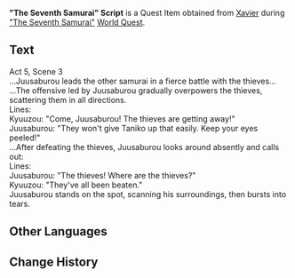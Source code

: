 {{Item Infobox
|id           = 100905
|image        = Book Ragged Notebook.png
|type         = Quest Items
|description  = A "film script" you obtained from [[Xavier]].
|source1      = [["The Seventh Samurai"]] Quest
}}
'''"The Seventh Samurai" Script''' is a Quest Item obtained from [[Xavier]] during [["The Seventh Samurai"]] [[World Quest]].

==Text==
Act 5, Scene 3<br />
...Juusaburou leads the other samurai in a fierce battle with the thieves...<br />
...The offensive led by Juusaburou gradually overpowers the thieves, scattering them in all directions.<br />
Lines:<br />
Kyuuzou: "Come, Juusaburou! The thieves are getting away!"<br />
Juusaburou: "They won't give Taniko up that easily. Keep your eyes peeled!"<br />
...After defeating the thieves, Juusaburou looks around absently and calls out:<br />
Lines:<br />
Juusaburou: "The thieves! Where are the thieves?"<br />
Kyuuzou: "They've all been beaten."<br />
Juusaburou stands on the spot, scanning his surroundings, then bursts into tears.

==Other Languages==
{{Other Languages
|default_hidden = 1
|en      = "The Seventh Samurai" Script
|zhs     = 《第七个武士》台本
|zhs_rm  = "Dì Qī Gè Wǔshì" Táiběn
|zht     = 《第七個武士》劇本
|zht_rm  = "Dì Qī Gè Wǔshì" Táiběn
|ja      = 『七人目の武士』台本
|ja_rm   = "Shichijinme no Bushi" Daihon
|ko      = 《제7의 무사》 대본
|ko_rm   = 
|es      = Guion de «El séptimo samurái»
|fr      = Script « Le septième samouraï »
|ru      = Сценарий «Седьмого самурая»
|th      = บท "ซามูไรคนที่เจ็ด"
|th_rm   = Bot "Samurai Khon thi Chet"
|vi      = Kịch Bản "Vị Samurai Thứ 7"
|de      = Drehbuch für „Der siebte Samurai“
|id      = Naskah "Samurai Ketujuh"
|pt      = Roteiro de "O Sétimo Samurai"
}}

==Change History==
{{Change History|2.0}}